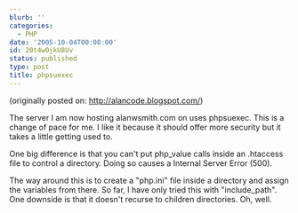 ```yaml
---
blurb: ''
categories:
  - PHP
date: '2005-10-04T00:00:00'
id: 20t4w0jkU8Uv
status: published
type: post
title: phpsuexec
---
```


(originally posted on: http://alancode.blogspot.com/)


The server I am now hosting alanwsmith.com on uses phpsuexec. This is a change of pace for me. I like it because it should offer more security but it takes a little getting used to.

One big difference is that you can't put
php_value
calls inside an .htaccess file to control a directory. Doing so causes a Internal Server Error (500).

The way around this is to create a "php.ini" file inside a directory and assign the variables from there. So far, I have only tried this with "include_path". One downside is that it doesn't recurse to children directories. Oh, well.

